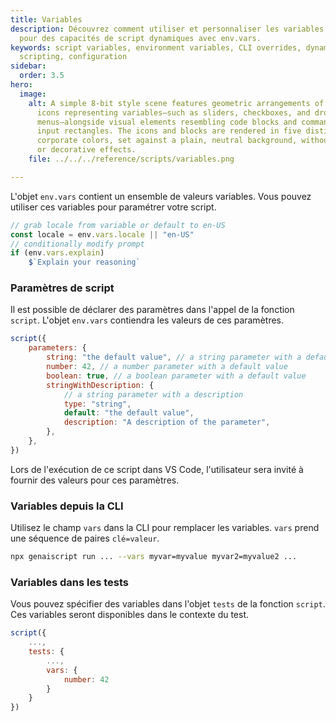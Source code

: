 ```yaml
---
title: Variables
description: Découvrez comment utiliser et personnaliser les variables de script
  pour des capacités de script dynamiques avec env.vars.
keywords: script variables, environment variables, CLI overrides, dynamic
  scripting, configuration
sidebar:
  order: 3.5
hero:
  image:
    alt: A simple 8-bit style scene features geometric arrangements of abstract
      icons representing variables—such as sliders, checkboxes, and dropdown
      menus—alongside visual elements resembling code blocks and command line
      input rectangles. The icons and blocks are rendered in five distinct
      corporate colors, set against a plain, neutral background, without shading
      or decorative effects.
    file: ../../../reference/scripts/variables.png

---
```


L'objet `env.vars` contient un ensemble de valeurs variables. Vous pouvez utiliser ces variables pour paramétrer votre script.

```js wrap
// grab locale from variable or default to en-US
const locale = env.vars.locale || "en-US"
// conditionally modify prompt
if (env.vars.explain)
    $`Explain your reasoning`
```

### Paramètres de script

Il est possible de déclarer des paramètres dans l'appel de la fonction `script`. L'objet `env.vars` contiendra les valeurs de ces paramètres.

```js
script({
    parameters: {
        string: "the default value", // a string parameter with a default value
        number: 42, // a number parameter with a default value
        boolean: true, // a boolean parameter with a default value
        stringWithDescription: {
            // a string parameter with a description
            type: "string",
            default: "the default value",
            description: "A description of the parameter",
        },
    },
})
```

Lors de l'exécution de ce script dans VS Code, l'utilisateur sera invité à fournir des valeurs pour ces paramètres.

### Variables depuis la CLI

Utilisez le champ `vars` dans la CLI pour remplacer les variables. `vars` prend une séquence de paires `clé=valeur`.

```sh
npx genaiscript run ... --vars myvar=myvalue myvar2=myvalue2 ...
```

### Variables dans les tests

Vous pouvez spécifier des variables dans l'objet `tests` de la fonction `script`. Ces variables seront disponibles dans le contexte du test.

```js "vars"
script({
    ...,
    tests: {
        ...,
        vars: {
            number: 42
        }
    }
})
```
